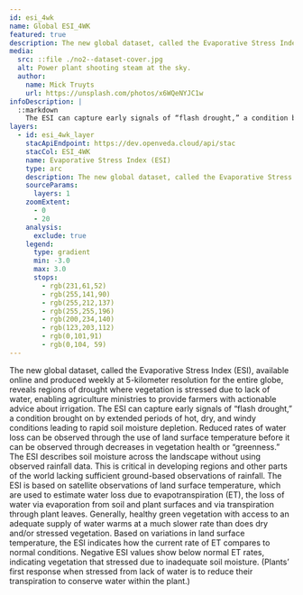 ```yaml
---
id: esi_4wk
name: Global ESI_4WK
featured: true
description: The new global dataset, called the Evaporative Stress Index (ESI), available online and produced weekly at 5-kilometer resolution for the entire globe, reveals regions of drought where vegetation is stressed due to lack of water, enabling agriculture ministries to provide farmers with actionable advice about irrigation.
media:
  src: ::file ./no2--dataset-cover.jpg
  alt: Power plant shooting steam at the sky.
  author:
    name: Mick Truyts
    url: https://unsplash.com/photos/x6WQeNYJC1w
infoDescription: |
  ::markdown
    The ESI can capture early signals of “flash drought,” a condition brought on by extended periods of hot, dry, and windy conditions leading to rapid soil moisture depletion. Reduced rates of water loss can be observed through the use of land surface temperature before it can be observed through decreases in vegetation health or “greenness.” The ESI describes soil moisture across the landscape without using observed rainfall data. This is critical in developing regions and other parts of the world lacking sufficient ground-based observations of rainfall. The ESI is based on satellite observations of land surface temperature, which are used to estimate water loss due to evapotranspiration (ET), the loss of water via evaporation from soil and plant surfaces and via transpiration through plant leaves. Generally, healthy green vegetation with access to an adequate supply of water warms at a much slower rate than does dry and/or stressed vegetation. Based on variations in land surface temperature, the ESI indicates how the current rate of ET compares to normal conditions. Negative ESI values show below normal ET rates, indicating vegetation that stressed due to inadequate soil moisture. (Plants’ first response when stressed from lack of water is to reduce their transpiration to conserve water within the plant.)
layers:
  - id: esi_4wk_layer
    stacApiEndpoint: https://dev.openveda.cloud/api/stac
    stacCol: ESI_4WK
    name: Evaporative Stress Index (ESI)
    type: arc 
    description: The new global dataset, called the Evaporative Stress Index (ESI), available online and produced weekly at 5-kilometer resolution for the entire globe, reveals regions of drought where vegetation is stressed due to lack of water, enabling agriculture ministries to provide farmers with actionable advice about irrigation.
    sourceParams:
      layers: 1
    zoomExtent:
      - 0
      - 20
    analysis:
      exclude: true
    legend:
      type: gradient
      min: -3.0
      max: 3.0
      stops:
        - rgb(231,61,52)
        - rgb(255,141,90)
        - rgb(255,212,137)
        - rgb(255,255,196)
        - rgb(200,234,140)
        - rgb(123,203,112)
        - rgb(0,101,91)
        - rgb(0,104, 59)
---
```

<Block>
<Prose>
The new global dataset, called the Evaporative Stress Index (ESI), available online and produced weekly at 5-kilometer resolution for the entire globe, reveals regions of drought where vegetation is stressed due to lack of water, enabling agriculture ministries to provide farmers with actionable advice about irrigation. The ESI can capture early signals of “flash drought,” a condition brought on by extended periods of hot, dry, and windy conditions leading to rapid soil moisture depletion. Reduced rates of water loss can be observed through the use of land surface temperature before it can be observed through decreases in vegetation health or “greenness.” The ESI describes soil moisture across the landscape without using observed rainfall data. This is critical in developing regions and other parts of the world lacking sufficient ground-based observations of rainfall. The ESI is based on satellite observations of land surface temperature, which are used to estimate water loss due to evapotranspiration (ET), the loss of water via evaporation from soil and plant surfaces and via transpiration through plant leaves. Generally, healthy green vegetation with access to an adequate supply of water warms at a much slower rate than does dry and/or stressed vegetation. Based on variations in land surface temperature, the ESI indicates how the current rate of ET compares to normal conditions. Negative ESI values show below normal ET rates, indicating vegetation that stressed due to inadequate soil moisture. (Plants’ first response when stressed from lack of water is to reduce their transpiration to conserve water within the plant.)


</Prose>
</Block>